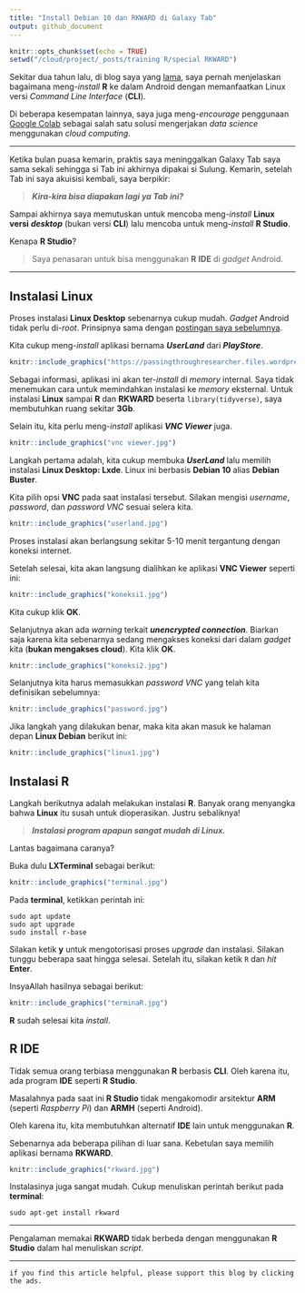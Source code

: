 ```yaml
---
title: "Install Debian 10 dan RKWARD di Galaxy Tab"
output: github_document
---
```


```r
knitr::opts_chunk$set(echo = TRUE)
setwd("/cloud/project/_posts/training R/special RKWARD")
```

Sekitar dua tahun lalu, di blog saya yang [lama](https://passingthroughresearcher.wordpress.com/2019/06/12/analytics-on-the-go-cara-install-r-ke-gadget-android/), saya pernah menjelaskan bagaimana meng-_install_ __R__ ke dalam Android dengan memanfaatkan Linux versi _Command Line Interface_ (__CLI__).

Di beberapa kesempatan lainnya, saya juga meng-_encourage_ penggunaan [Google Colab](https://ikanx101.com/blog/google-colab/) sebagai salah satu solusi mengerjakan _data science_ menggunakan _cloud computing_.

---

Ketika bulan puasa kemarin, praktis saya meninggalkan Galaxy Tab saya sama sekali sehingga si Tab ini akhirnya dipakai si Sulung. Kemarin, setelah Tab ini saya akuisisi kembali, saya berpikir:

> ___Kira-kira bisa diapakan lagi ya Tab ini?___

Sampai akhirnya saya memutuskan untuk mencoba meng-_install_ __Linux versi__ ___desktop___ (bukan versi __CLI__) lalu mencoba untuk meng-_install_ __R Studio__.

Kenapa __R Studio__?

> Saya penasaran untuk bisa menggunakan __R__ __IDE__ di _gadget_ Android.

---

## Instalasi Linux
Proses instalasi __Linux Desktop__ sebenarnya cukup mudah. _Gadget_ Android tidak perlu di-_root_. Prinsipnya sama dengan [postingan saya sebelumnya](https://passingthroughresearcher.wordpress.com/2019/06/12/analytics-on-the-go-cara-install-r-ke-gadget-android/).

Kita cukup meng-_install_ aplikasi bernama ___UserLand___ dari ___PlayStore___.

```r
knitr::include_graphics("https://passingthroughresearcher.files.wordpress.com/2019/06/screenshot_20190612-092848_google-play-store-e1560313247862.jpg")
```

Sebagai informasi, aplikasi ini akan ter-_install_ di _memory_ internal. Saya tidak menemukan cara untuk memindahkan instalasi ke _memory_ eksternal. Untuk instalasi __Linux__ sampai __R__ dan __RKWARD__ beserta `library(tidyverse)`, saya membutuhkan ruang sekitar __3Gb__.

Selain itu, kita perlu meng-_install_ aplikasi ___VNC Viewer___ juga.

```r
knitr::include_graphics("vnc viewer.jpg")
```

Langkah pertama adalah, kita cukup membuka ___UserLand___ lalu memilih instalasi __Linux Desktop: Lxde__. Linux ini berbasis __Debian 10__ alias __Debian Buster__.

Kita pilih opsi __VNC__ pada saat instalasi tersebut. Silakan mengisi _username_, _password_, dan _password VNC_ sesuai selera kita.

```r
knitr::include_graphics("userland.jpg")
```

Proses instalasi akan berlangsung sekitar 5-10 menit tergantung dengan koneksi internet.

Setelah selesai, kita akan langsung dialihkan ke aplikasi __VNC Viewer__ seperti ini:

```r
knitr::include_graphics("koneksi1.jpg")
```

Kita cukup klik __OK__. 

Selanjutnya akan ada _warning_ terkait ___unencrypted connection___. Biarkan saja karena kita sebenarnya sedang mengakses koneksi dari dalam _gadget_ kita (__bukan mengakses cloud__). Kita klik __OK__.

```r
knitr::include_graphics("koneksi2.jpg")
```

Selanjutnya kita harus memasukkan _password VNC_ yang telah kita definisikan sebelumnya:

```r
knitr::include_graphics("password.jpg")
```

Jika langkah yang dilakukan benar, maka kita akan masuk ke halaman depan __Linux Debian__ berikut ini:

```r
knitr::include_graphics("linux1.jpg")
```

## Instalasi __R__

Langkah berikutnya adalah melakukan instalasi __R__. Banyak orang menyangka bahwa __Linux__ itu susah untuk dioperasikan. Justru sebaliknya!

> ___Instalasi program apapun sangat mudah di Linux.___

Lantas bagaimana caranya?

Buka dulu __LXTerminal__ sebagai berikut:

```r
knitr::include_graphics("terminal.jpg")
```

Pada __terminal__, ketikkan perintah ini:

```
sudo apt update
sudo apt upgrade
sudo install r-base
```

Silakan ketik __y__ untuk mengotorisasi proses _upgrade_ dan instalasi. Silakan tunggu beberapa saat hingga selesai. Setelah itu, silakan ketik `R` dan _hit_ __Enter__.

InsyaAllah hasilnya sebagai berikut:

```r
knitr::include_graphics("terminaR.jpg")
```

__R__ sudah selesai kita _install_.

## __R IDE__
Tidak semua orang terbiasa menggunakan __R__ berbasis __CLI__. Oleh karena itu, ada program __IDE__ seperti __R Studio__.

Masalahnya pada saat ini __R Studio__ tidak mengakomodir arsitektur __ARM__ (seperti _Raspberry Pi_) dan __ARMH__ (seperti Android).

Oleh karena itu, kita membutuhkan alternatif __IDE__ lain untuk menggunakan __R__.

Sebenarnya ada beberapa pilihan di luar sana. Kebetulan saya memilih aplikasi bernama __RKWARD__. 

```r
knitr::include_graphics("rkward.jpg")
```

Instalasinya juga sangat mudah. Cukup menuliskan perintah berikut pada __terminal__:

```
sudo apt-get install rkward
```

---

Pengalaman memakai __RKWARD__ tidak berbeda dengan menggunakan __R Studio__ dalam hal menuliskan _script_.

---

`if you find this article helpful, please support this blog by clicking the ads.`